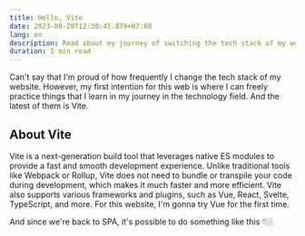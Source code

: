 ```yaml
---
title: Hello, Vite
date: 2023-08-20T12:30:45.879+07:00
lang: en
description: Read about my journey of switching the tech stack of my website to Vite, a fast and modern build tool. I will show you the features and benefits of Vite and how I used Vue as a framework.
duration: 1 min read
---
```


Can't say that I'm proud of how frequently I change the tech stack of my website. However, my first intention for this web is where I can freely practice things that I learn in my journey in the technology field. And the latest of them is Vite.

## About Vite

Vite is a next-generation build tool that leverages native ES modules to provide a fast and smooth development experience. Unlike traditional tools like Webpack or Rollup, Vite does not need to bundle or transpile your code during development, which makes it much faster and more efficient. Vite also supports various frameworks and plugins, such as Vue, React, Svelte, TypeScript, and more. For this website, I'm gonna try Vue for the first time.

And since we're back to SPA, it's possible to do something like this 👇🏼

<div class="text-center">
  <ThemeToggle client:only="vue" class="text-2xl pb-2 pt-1" />
</div>
